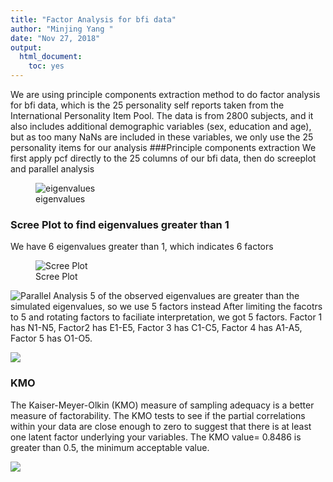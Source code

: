 ```yaml
---
title: "Factor Analysis for bfi data"
author: "Minjing Yang "
date: "Nov 27, 2018"
output: 
  html_document:
    toc: yes
---
```


We are using principle components extraction method to do factor analysis for bfi data, which is the 25 personality self reports taken from the International Personality Item Pool. The data is from 2800 subjects, and it also includes additional demographic variables (sex, education and age), but as too many NaNs are included in these variables, we only use the 25 personality items for our analysis
###Principle components extraction
We first apply pcf directly to the 25 columns of our bfi data, then do screeplot and parallel analysis

![eigenvalues](table1.png)

### Scree Plot to find eigenvalues greater than 1
We have 6 eigenvalues greater than 1, which indicates 6 factors

![Scree Plot](scree.png)

![Parallel Analysis](parallel.png)
5 of the observed eigenvalues are greater than the simulated eigenvalues, so we use 5 factors instead
After limiting the facotrs to 5 and rotating factors to faciliate interpretation, we got 5 factors. Factor 1 has N1-N5, Factor2 has E1-E5, Factor 3 has C1-C5, Factor 4 has A1-A5, Factor 5 has O1-O5.

![](picture1.png)


### KMO

The Kaiser-Meyer-Olkin (KMO) measure of sampling adequacy is a better measure of factorability. The KMO tests to see if the partial correlations within your data are close enough to zero to suggest that there is at least one latent factor underlying your variables. 
The KMO value= 0.8486 is greater than 0.5, the minimum acceptable value.


![](kmo.png)






